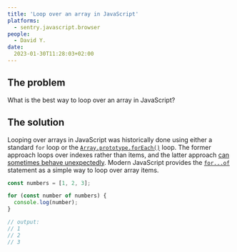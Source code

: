 ```yaml
---
title: 'Loop over an array in JavaScript'
platforms: 
  - sentry.javascript.browser
people: 
  - David Y.
date:
  2023-01-30T11:28:03+02:00
---
```


## The problem

What is the best way to loop over an array in JavaScript?

## The solution

Looping over arrays in JavaScript was historically done using either a standard `for` loop or the [`Array.prototype.forEach()`](https://developer.mozilla.org/en-US/docs/Web/JavaScript/Reference/Global_Objects/Array/forEach) loop. The former approach loops over indexes rather than items, and the latter approach [can sometimes behave unexpectedly](javascript-async-await-in-foreach-loop). Modern JavaScript provides the [`for...of`](https://developer.mozilla.org/en-US/docs/Web/JavaScript/Reference/Statements/for...of) statement as a simple way to loop over array items.

```javascript
const numbers = [1, 2, 3];

for (const number of numbers) {
  console.log(number);
}

// output:
// 1
// 2
// 3
```

